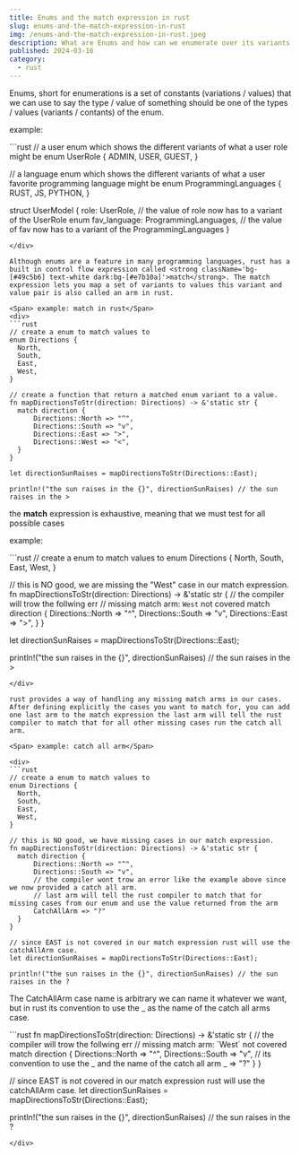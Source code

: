 ```yaml
---
title: Enums and the match expression in rust 
slug: enums-and-the-match-expression-in-rust
img: /enums-and-the-match-expression-in-rust.jpeg
description: What are Enums and how can we enumerate over its variants.
published: 2024-03-16
category: 
  - rust
---
```


Enums, short for enumerations is a set of constants (variations / values) that we can use to say the type / value of something should be one of the types / values (variants / contants) of the enum.

<Span> example: </Span>

<div>
```rust
// a user enum which shows the different variants of what a user role might be
enum UserRole {
    ADMIN,
    USER,
    GUEST,
}

// a language enum which shows the different variants of what a user favorite programming language might be
enum ProgrammingLanguages {
    RUST,
    JS,
    PYTHON,
}

struct UserModel {
    role: UserRole, // the value of role now has to a variant of the UserRole enum
    fav_language: ProgrammingLanguages, // the value of fav now has to a variant of the ProgrammingLanguages
}
```
</div>

Although enums are a feature in many programming languages, rust has a built in control flow expression called <strong className='bg-[#49c5b6] text-white dark:bg-[#e7b10a]'>match</strong>. The match expression lets you map a set of variants to values this variant and value pair is also called an arm in rust. 

<Span> example: match in rust</Span>
<div>
```rust
// create a enum to match values to 
enum Directions {
  North,
  South,
  East,
  West,
}

// create a function that return a matched enum variant to a value.
fn mapDirectionsToStr(direction: Directions) -> &'static str {
  match direction {
      Directions::North => "^",
      Directions::South => "v",
      Directions::East => ">",
      Directions::West => "<",
  }
}

let directionSunRaises = mapDirectionsToStr(Directions::East);

println!("the sun raises in the {}", directionSunRaises) // the sun raises in the >
```
</div>

the <strong>match</strong> expression is exhaustive, meaning that we must test for all possible cases

<Span> example: </Span>
<div>
```rust
// create a enum to match values to 
enum Directions {
  North,
  South,
  East,
  West,
}

// this is NO good, we are missing the "West" case in our match expression.
fn mapDirectionsToStr(direction: Directions) -> &'static str {
  // the compiler will trow the follwing err
  // missing match arm: `West` not covered
  match direction {
      Directions::North => "^",
      Directions::South => "v",
      Directions::East => ">",
  }
}

let directionSunRaises = mapDirectionsToStr(Directions::East);

println!("the sun raises in the {}", directionSunRaises) // the sun raises in the >
```
</div>

rust provides a way of handling any missing match arms in our cases. After defining explicitly the cases you want to match for, you can add one last arm to the match expression the last arm will tell the rust compiler to match that for all other missing cases run the catch all arm.

<Span> example: catch all arm</Span>

<div>
```rust
// create a enum to match values to 
enum Directions {
  North,
  South,
  East,
  West,
}

// this is NO good, we have missing cases in our match expression.
fn mapDirectionsToStr(direction: Directions) -> &'static str {
  match direction {
      Directions::North => "^",
      Directions::South => "v",
      // the compiler wont trow an error like the example above since we now provided a catch all arm.
      // last arm will tell the rust compiler to match that for missing cases from our enum and use the value returned from the arm
      CatchAllArm => "?"
  }
}

// since EAST is not covered in our match expression rust will use the catchAllArm case.
let directionSunRaises = mapDirectionsToStr(Directions::East);

println!("the sun raises in the {}", directionSunRaises) // the sun raises in the ?
```
</div>

The CatchAllArm case name is arbitrary we can name it whatever we want, but in rust its convention to use the _ as the name of the catch all arms case.


<div>
```rust
fn mapDirectionsToStr(direction: Directions) -> &'static str {
  // the compiler will trow the follwing err
  // missing match arm: `West` not covered
  match direction {
      Directions::North => "^",
      Directions::South => "v",
      // its convention to use the _ and the name of the catch all arm
      _ => "?"
  }
}

// since EAST is not covered in our match expression rust will use the catchAllArm case.
let directionSunRaises = mapDirectionsToStr(Directions::East);

println!("the sun raises in the {}", directionSunRaises) // the sun raises in the ?
```
</div>